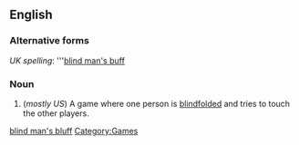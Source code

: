 <!--subst: of [[Template:sync]]-->
<!--If you edit this entry, please also edit [[blind man's buff]] to ensure these two entries remain synchronized.-->[[Category:Synchronized entries|blind man's bluff]]
==English==

===Alternative forms===
''UK spelling'': '''[[blind man's buff]]

===Noun===
{{wikipedia|Blind man's bluff (game)}}
{{en-noun|-|sg=[[blind]] [[man]][['s|’s]] [[bluff]]}}

# (''mostly US'') A game where one person is [[blindfolded]] and tries to touch the other players.

[[Category:Games]]